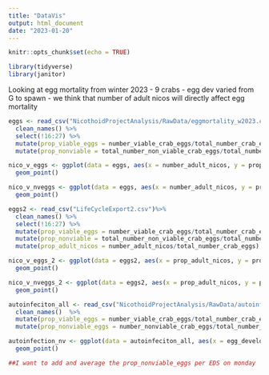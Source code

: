 ```yaml
---
title: "DataVis"
output: html_document
date: "2023-01-20"
---
```


```r
knitr::opts_chunk$set(echo = TRUE)

library(tidyverse)
library(janitor)

```
Looking at egg mortality from winter 2023
- 9 crabs
- egg dev varied from G to spawn
- we think that number of adult nicos will directly affect egg mortality
```r

eggs <- read_csv("NicothoidProjectAnalysis/RawData/eggmortality_w2023.csv") %>% 
  clean_names() %>% 
  select(!16:27) %>% 
  mutate(prop_viable_eggs = number_viable_crab_eggs/total_number_crab_eggs) %>% 
  mutate(prop_nonviable = total_number_non_viable_crab_eggs/total_number_crab_eggs)

nico_v_eggs <- ggplot(data = eggs, aes(x = number_adult_nicos, y = prop_viable_eggs)) +
  geom_point()

nico_v_nveggs <- ggplot(data = eggs, aes(x = number_adult_nicos, y = prop_nonviable)) +
  geom_point()
```


```r
eggs2 <- read_csv("LifeCycleExport2.csv")%>% 
  clean_names() %>% 
  select(!16:27) %>% 
  mutate(prop_viable_eggs = number_viable_crab_eggs/total_number_crab_eggs) %>% 
  mutate(prop_nonviable = total_number_non_viable_crab_eggs/total_number_crab_eggs)%>%
  mutate(prop_adult_nicos = number_adult_nicos/total_number_crab_eggs)

nico_v_eggs_2 <- ggplot(data = eggs2, aes(x = prop_adult_nicos, y = prop_viable_eggs)) +
  geom_point()

nico_v_nveggs_2 <- ggplot(data = eggs2, aes(x = prop_adult_nicos, y = prop_nonviable)) +
  geom_point()
```


```r
autoinfeciton_all <- read_csv("NicothoidProjectAnalysis/RawData/autoinfection_all.csv") %>% 
  clean_names()  %>% 
  mutate(prop_viable_eggs = number_viable_crab_eggs/total_number_crab_eggs) %>% 
  mutate(prop_nonviable_eggs = number_nonviable_crab_eggs/total_number_crab_eggs) 

autoinfection_nv <- ggplot(data = autoinfeciton_all, aes(x = egg_development_stage, y = prop_nonviable_eggs)) +
  geom_point()

##I want to add and average the prop_nonviable_eggs per EDS on monday 

```


